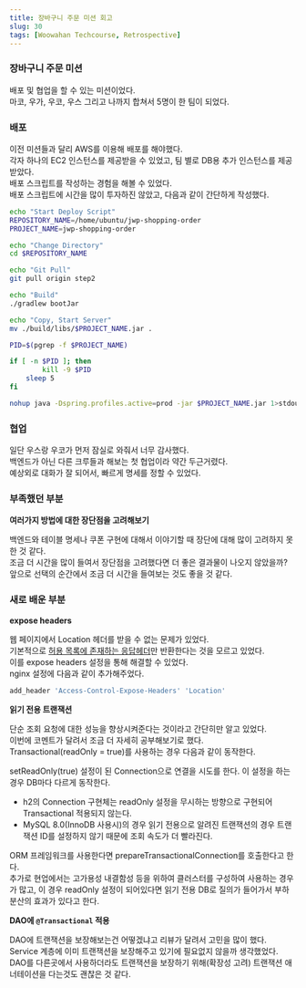 ```yaml
---
title: 장바구니 주문 미션 회고
slug: 30
tags: [Woowahan Techcourse, Retrospective]
---
```


### 장바구니 주문 미션

배포 및 협업을 할 수 있는 미션이었다.  
마코, 우가, 우코, 우스 그리고 나까지 합쳐서 5명이 한 팀이 되었다.  

### 배포

이전 미션들과 달리 AWS를 이용해 배포를 해야했다.  
각자 하나의 EC2 인스턴스를 제공받을 수 있었고, 팀 별로 DB용 추가 인스턴스를 제공받았다.  
배포 스크립트를 작성하는 경험을 해볼 수 있었다.  
배포 스크립트에 시간을 많이 투자하진 않았고, 다음과 같이 간단하게 작성했다.

```bash
echo "Start Deploy Script"
REPOSITORY_NAME=/home/ubuntu/jwp-shopping-order
PROJECT_NAME=jwp-shopping-order

echo "Change Directory"
cd $REPOSITORY_NAME

echo "Git Pull"
git pull origin step2

echo "Build"
./gradlew bootJar

echo "Copy, Start Server"
mv ./build/libs/$PROJECT_NAME.jar .

PID=$(pgrep -f $PROJECT_NAME)

if [ -n $PID ]; then
        kill -9 $PID
	sleep 5
fi

nohup java -Dspring.profiles.active=prod -jar $PROJECT_NAME.jar 1>stdout.txt 2>err.txt &
```

### 협업

일단 우스랑 우코가 먼저 잠실로 와줘서 너무 감사했다.  
백엔드가 아닌 다른 크루들과 해보는 첫 협업이라 약간 두근거렸다.  
예상외로 대화가 잘 되어서, 빠르게 명세를 정할 수 있었다.  

### 부족했던 부분

**여러가지 방법에 대한 장단점을 고려해보기**

백엔드와 테이블 명세나 쿠폰 구현에 대해서 이야기할 때 장단에 대해 많이 고려하지 못한 것 같다.  
조금 더 시간을 많이 들여서 장단점을 고려했다면 더 좋은 결과물이 나오지 않았을까?  
앞으로 선택의 순간에서 조금 더 시간을 들여보는 것도 좋을 것 같다.  

### 새로 배운 부분

**expose headers**

웹 페이지에서 Location 헤더를 받을 수 없는 문제가 있었다.  
기본적으로 [허용 목록에 존재하는 응답헤더](https://developer.mozilla.org/en-US/docs/Glossary/CORS-safelisted_response_header)만 반환한다는 것을 모르고 있었다.  
이를 expose headers 설정을 통해 해결할 수 있었다.  
nginx 설정에 다음과 같이 추가해주었다.  

```bash
add_header 'Access-Control-Expose-Headers' 'Location'
```

**읽기 전용 트랜잭션**  

단순 조회 요청에 대한 성능을 향상시켜준다는 것이라고 간단히만 알고 있었다.  
이번에 코멘트가 달려서 조금 더 자세히 공부해보기로 했다.  
Transactional(readOnly = true)를 사용하는 경우 다음과 같이 동작한다.

setReadOnly(true) 설정이 된 Connection으로 연결을 시도를 한다. 이 설정을 하는 경우 DB마다 다르게 동작한다.
- h2의 Connection 구현체는 readOnly 설정을 무시하는 방향으로 구현되어 Transactional 적용되지 않는다.  
- MySQL 8.0(InnoDB 사용시)의 경우 읽기 전용으로 알려진 트랜잭션의 경우 트랜잭션 ID를 설정하지 않기 때문에 조회 속도가 더 빨라진다.

ORM 프레임워크를 사용한다면 prepareTransactionalConnection를 호출한다고 한다.  
추가로 현업에서는 고가용성 내결함성 등을 위하여 클러스터를 구성하여 사용하는 경우가 많고, 이 경우 readOnly 설정이 되어있다면 읽기 전용 DB로 질의가 들어가서 부하 분산의 효과가 있다고 한다.  

**DAO에 `@Transactional` 적용**  

DAO에 트랜잭션을 보장해보는건 어떻겠냐고 리뷰가 달려서 고민을 많이 했다.  
Service 계층에 이미 트랜잭션을 보장해주고 있기에 필요없지 않을까 생각했었다.  
DAO를 다른곳에서 사용하더라도 트랜잭션을 보장하기 위해(확장성 고려) 트랜잭션 애너테이션을 다는것도 괜찮은 것 같다.  